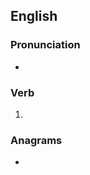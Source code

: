 ==English==

===Pronunciation===
* {{IPA|en|/ˈɡæbɪŋ/}}

===Verb===
{{head|en|verb form}}

# {{present participle of|en|gab|nocat=1}}

===Anagrams===
* {{anagrams|en|a=abbggin|Big Bang|big bang|gnaB giB}}